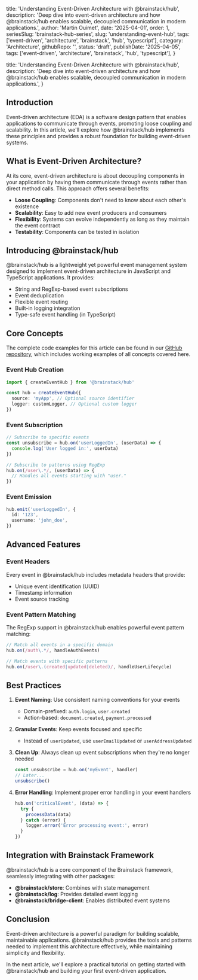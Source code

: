 
  title: 'Understanding Event-Driven Architecture with @brainstack/hub',
  description:
    'Deep dive into event-driven architecture and how @brainstack/hub enables scalable, decoupled communication in modern applications.',
  author: 'Martin Ouimet',
  date: '2025-04-01',
  order: 1,
  seriesSlug: 'brainstack-hub-series',
  slug: 'understanding-event-hub',
  tags: ['event-driven', 'architecture', 'brainstack', 'hub', 'typescript'],
  category: 'Architecture',
  githubRepo: '',
  status: 'draft',
  publishDate: '2025-04-05',
  tags: ['event-driven', 'architecture', 'brainstack', 'hub', 'typescript'],
}

  title: 'Understanding Event-Driven Architecture with @brainstack/hub',
  description:
    'Deep dive into event-driven architecture and how @brainstack/hub enables scalable, decoupled communication in modern applications.',
}


## Introduction

Event-driven architecture (EDA) is a software design pattern that enables applications to communicate through events, promoting loose coupling and scalability. In this article, we'll explore how @brainstack/hub implements these principles and provides a robust foundation for building event-driven systems.

## What is Event-Driven Architecture?

At its core, event-driven architecture is about decoupling components in your application by having them communicate through events rather than direct method calls. This approach offers several benefits:

- **Loose Coupling**: Components don't need to know about each other's existence
- **Scalability**: Easy to add new event producers and consumers
- **Flexibility**: Systems can evolve independently as long as they maintain the event contract
- **Testability**: Components can be tested in isolation

## Introducing @brainstack/hub

@brainstack/hub is a lightweight yet powerful event management system designed to implement event-driven architecture in JavaScript and TypeScript applications. It provides:

- String and RegExp-based event subscriptions
- Event deduplication
- Flexible event routing
- Built-in logging integration
- Type-safe event handling (in TypeScript)

## Core Concepts

The complete code examples for this article can be found in our [GitHub repository](https://github.com/Infinisoft-inc/public/tree/main/Packages/%40brainstack/hub/series/01-understanding#understanding-event-driven-architecture-with-brainstackhub), which includes working examples of all concepts covered here.

### Event Hub Creation

```typescript
import { createEventHub } from '@brainstack/hub'

const hub = createEventHub({
  source: 'myApp', // Optional source identifier
  logger: customLogger, // Optional custom logger
})
```

### Event Subscription

```typescript
// Subscribe to specific events
const unsubscribe = hub.on('userLoggedIn', (userData) => {
  console.log('User logged in:', userData)
})

// Subscribe to patterns using RegExp
hub.on(/user\.*/, (userData) => {
  // Handles all events starting with "user."
})
```

### Event Emission

```typescript
hub.emit('userLoggedIn', {
  id: '123',
  username: 'john_doe',
})
```

## Advanced Features

### Event Headers

Every event in @brainstack/hub includes metadata headers that provide:

- Unique event identification (UUID)
- Timestamp information
- Event source tracking

### Event Pattern Matching

The RegExp support in @brainstack/hub enables powerful event pattern matching:

```typescript
// Match all events in a specific domain
hub.on(/auth\.*/, handleAuthEvents)

// Match events with specific patterns
hub.on(/user\.(created|updated|deleted)/, handleUserLifecycle)
```

## Best Practices

1. **Event Naming**: Use consistent naming conventions for your events

   - Domain-prefixed: `auth.login`, `user.created`
   - Action-based: `document.created`, `payment.processed`

2. **Granular Events**: Keep events focused and specific

   - Instead of `userUpdated`, use `userEmailUpdated` or `userAddressUpdated`

3. **Clean Up**: Always clean up event subscriptions when they're no longer needed

   ```typescript
   const unsubscribe = hub.on('myEvent', handler)
   // Later...
   unsubscribe()
   ```

4. **Error Handling**: Implement proper error handling in your event handlers
   ```typescript
   hub.on('criticalEvent', (data) => {
     try {
       processData(data)
     } catch (error) {
       logger.error('Error processing event:', error)
     }
   })
   ```

## Integration with Brainstack Framework

@brainstack/hub is a core component of the Brainstack framework, seamlessly integrating with other packages:

- **@brainstack/store**: Combines with state management
- **@brainstack/log**: Provides detailed event logging
- **@brainstack/bridge-client**: Enables distributed event systems

## Conclusion

Event-driven architecture is a powerful paradigm for building scalable, maintainable applications. @brainstack/hub provides the tools and patterns needed to implement this architecture effectively, while maintaining simplicity and flexibility.

In the next article, we'll explore a practical tutorial on getting started with @brainstack/hub and building your first event-driven application.

